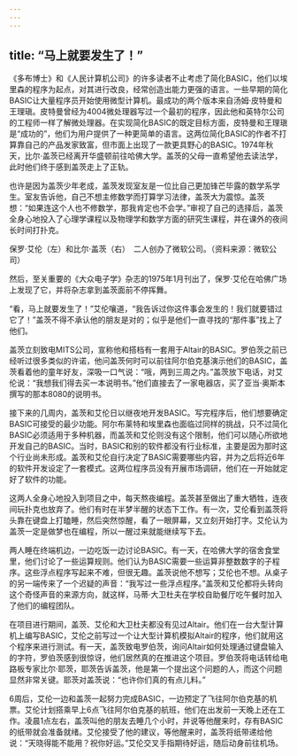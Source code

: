 ```yaml
---
---
---
```

title: “马上就要发生了！”
---




《多布博士》和《人民计算机公司》的许多读者不止考虑了简化BASIC，他们以埃里森的程序为起点，对其进行改良，经常创造出能力更强的语言。一些早期的简化BASIC让大量程序员开始使用微型计算机。最成功的两个版本来自汤姆·皮特曼和王理瑱。皮特曼曾经为4004微处理器写过一个最初的程序，因此他和英特尔公司的工程师一样了解微处理器。在实现简化BASIC的既定目标方面，皮特曼和王理瑱是“成功的”，他们为用户提供了一种更简单的语言。这两位简化BASIC的作者不打算靠自己的产品发家致富，但市面上出现了一款更具野心的BASIC。1974年秋天，比尔·盖茨已经离开华盛顿前往哈佛大学。盖茨的父母一直希望他去读法学，此时他们终于感到盖茨走上了正轨。

也许是因为盖茨少年老成，盖茨发现室友是一位比自己更加锋芒毕露的数学系学生。室友告诉他，自己不想主修数学而打算学习法律，盖茨大为震惊。盖茨想：“如果连这个人也不修数学，那我肯定也不会学。”审视了自己的选择后，盖茨全身心地投入了心理学课程以及物理学和数学方面的研究生课程，并在课外的夜间长时间打扑克。



保罗·艾伦（左）和比尔·盖茨（右）　二人创办了微软公司。（资料来源：微软公司）

然后，至关重要的《大众电子学》杂志的1975年1月刊出了，保罗·艾伦在哈佛广场上发现了它，并将杂志拿到盖茨面前不停挥舞。

“看，马上就要发生了！”艾伦嚷道，“我告诉过你这件事会发生的！我们就要错过它了！”盖茨不得不承认他的朋友是对的；似乎是他们一直寻找的“那件事”找上了他们。

盖茨立刻致电MITS公司，宣称他和搭档有一套用于Altair的BASIC。罗伯茨之前已经听过很多类似的许诺，他问盖茨何时可以前往阿尔伯克基演示他们的BASIC，盖茨看着他的童年好友，深吸一口气说：“哦，两到三周之内。”盖茨放下电话，对艾伦说：“我想我们得去买一本说明书。”他们直接去了一家电器店，买了亚当·奥斯本撰写的那本8080的说明书。

接下来的几周内，盖茨和艾伦日以继夜地开发BASIC。写完程序后，他们想要确定BASIC可接受的最少功能。阿尔布莱特和埃里森也面临过同样的挑战，只不过简化BASIC必须适用于多种机器，而盖茨和艾伦则没有这个限制，他们可以随心所欲地开发自己的BASIC。当时，BASIC和别的软件都没有行业标准，主要是因为那时这个行业尚未形成。盖茨和艾伦自行决定了BASIC需要哪些内容，并为之后将近6年的软件开发设定了一套模式。这两位程序员没有开展市场调研，他们在一开始就定好了软件的功能。

这两人全身心地投入到项目之中，每天熬夜编程。盖茨甚至做出了重大牺牲，连夜间玩扑克也放弃了。他们有时在半梦半醒的状态下工作。有一次，艾伦看到盖茨将头靠在键盘上打瞌睡，然后突然惊醒，看了一眼屏幕，又立刻开始打字。艾伦认为盖茨一定是做梦也在编程，所以一醒过来就能继续写下去。

两人睡在终端机边，一边吃饭一边讨论BASIC。有一天，在哈佛大学的宿舍食堂里，他们讨论了一些运算规则。他们认为BASIC需要一些运算非整数数字的子程序。这些浮点程序写起来不难，但很无趣。盖茨说他不想写；艾伦也不想。从桌子的另一端传来了一个迟疑的声音：“我写过一些浮点程序。”盖茨和艾伦都将头转向这个奇怪声音的来源方向，就这样，马蒂·大卫杜夫在学校自助餐厅吃午餐时加入了他们的编程团队。

在项目进行期间，盖茨、艾伦和大卫杜夫都没有见过Altair。他们在一台大型计算机上编写BASIC，艾伦之前写过一个让大型计算机模拟Altair的程序，他们就用这个程序来进行测试。有一天，盖茨致电罗伯茨，询问Altair如何处理通过键盘输入的字符，罗伯茨感到很惊讶，他们居然真的在推进这个项目。罗伯茨将电话转给电路板专家比尔·耶茨，耶茨告诉盖茨，他是第一个提出这个问题的人，而这个问题显然非常关键。耶茨对盖茨说：“也许你们真的有点儿料。”

6周后，艾伦一边和盖茨一起努力完成BASIC，一边预定了飞往阿尔伯克基的机票。艾伦计划搭乘早上6点飞往阿尔伯克基的航班，他们在出发前一天晚上还在工作。凌晨1点左右，盖茨叫他的朋友去睡几个小时，并说等他醒来时，存有BASIC的纸带就会准备就绪。艾伦接受了他的建议，等他醒来时，盖茨将纸带递给他说：“天晓得能不能用？祝你好运。”艾伦交叉手指期待好运，随后动身前往机场。